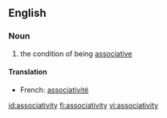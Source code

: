==English==
===Noun===
{{wikipedia}}
{{en-noun|-}}
#{{math}} the condition of being [[associative]]

====Translation====
{{top}}
*French: [[associativité]] {{f}}
{{bottom}}

[[id:associativity]]
[[fi:associativity]]
[[vi:associativity]]